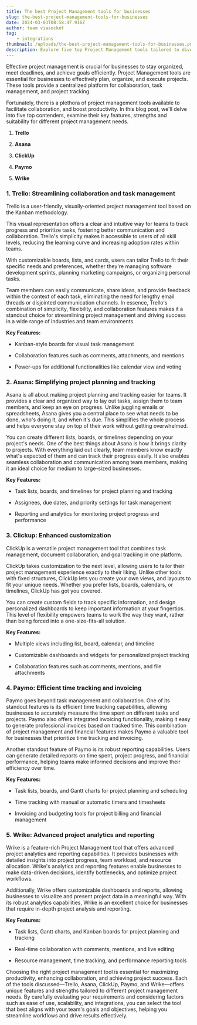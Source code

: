 ```yaml
---
title: The best Project Management tools for businesses
slug: the-best-project-management-tools-for-businesses
date: 2024-03-03T08:58:47.916Z
author: team viasocket
tag:
    - integrations
thumbnail: /uploads/the-best-project-management-tools-for-businesses.png
description: Explore five top Project Management tools tailored to diverse business needs, including Trello for visual collaboration, Asana for streamlined task tracking, ClickUp for enhanced customization, Paymo for efficient time tracking and invoicing, and Wrike for advanced project analytics and reporting.
---
```


Effective project management is crucial for businesses to stay organized, meet deadlines, and achieve goals efficiently. Project Management tools are essential for businesses to effectively plan, organize, and execute projects. These tools provide a centralized platform for collaboration, task management, and project tracking.

Fortunately, there is a plethora of project management tools available to facilitate collaboration, and boost productivity. In this blog post, we'll delve into five top contenders, examine their key features, strengths and suitability for different project management needs.

1. **Trello**

2. **Asana**

3. **ClickUp**

4. **Paymo**

5. **Wrike**

### 1. Trello: Streamlining collaboration and task management<a id="1-trello-streamlining-collaboration-and-task-management"></a>

Trello is a user-friendly, visually-oriented project management tool based on the Kanban methodology.

This visual representation offers a clear and intuitive way for teams to track progress and prioritize tasks, fostering better communication and collaboration. Trello's simplicity makes it accessible to users of all skill levels, reducing the learning curve and increasing adoption rates within teams.

With customizable boards, lists, and cards, users can tailor Trello to fit their specific needs and preferences, whether they're managing software development sprints, planning marketing campaigns, or organizing personal tasks.

Team members can easily communicate, share ideas, and provide feedback within the context of each task, eliminating the need for lengthy email threads or disjointed communication channels. In essence, Trello's combination of simplicity, flexibility, and collaboration features makes it a standout choice for streamlining project management and driving success in a wide range of industries and team environments.

**Key Features:**

-   Kanban-style boards for visual task management

-   Collaboration features such as comments, attachments, and mentions

-   Power-ups for additional functionalities like calendar view and voting

### 2. Asana: Simplifying project planning and tracking<a id="2-asana-simplifying-project-planning-and-tracking"></a>

Asana is all about making project planning and tracking easier for teams. It provides a clear and organized way to lay out tasks, assign them to team members, and keep an eye on progress. Unlike juggling emails or spreadsheets, Asana gives you a central place to see what needs to be done, who's doing it, and when it's due. This simplifies the whole process and helps everyone stay on top of their work without getting overwhelmed.

You can create different lists, boards, or timelines depending on your project's needs. One of the best things about Asana is how it brings clarity to projects. With everything laid out clearly, team members know exactly what's expected of them and can track their progress easily. It also enables seamless collaboration and communication among team members, making it an ideal choice for medium to large-sized businesses.

**Key Features:**

-   Task lists, boards, and timelines for project planning and tracking

-   Assignees, due dates, and priority settings for task management

-   Reporting and analytics for monitoring project progress and performance

### 3. Clickup: Enhanced customization<a id="3-clickup-enhanced-customization"></a>

ClickUp is a versatile project management tool that combines task management, document collaboration, and goal tracking in one platform.

ClickUp takes customization to the next level, allowing users to tailor their project management experience exactly to their liking. Unlike other tools with fixed structures, ClickUp lets you create your own views, and layouts to fit your unique needs. Whether you prefer lists, boards, calendars, or timelines, ClickUp has got you covered.

You can create custom fields to track specific information, and design personalized dashboards to keep important information at your fingertips. This level of flexibility empowers teams to work the way they want, rather than being forced into a one-size-fits-all solution.

**Key Features:**

-   Multiple views including list, board, calendar, and timeline

-   Customizable dashboards and widgets for personalized project tracking

-   Collaboration features such as comments, mentions, and file attachments

### 4. Paymo: Efficient time tracking and invoicing<a id="4-paymo-efficient-time-tracking-and-invoicing"></a>

Paymo goes beyond task management and collaboration. One of its standout features is its efficient time tracking capabilities, allowing businesses to accurately measure the time spent on different tasks and projects. Paymo also offers integrated invoicing functionality, making it easy to generate professional invoices based on tracked time. This combination of project management and financial features makes Paymo a valuable tool for businesses that prioritize time tracking and invoicing.

Another standout feature of Paymo is its robust reporting capabilities. Users can generate detailed reports on time spent, project progress, and financial performance, helping teams make informed decisions and improve their efficiency over time.

**Key Features:**

-   Task lists, boards, and Gantt charts for project planning and scheduling

-   Time tracking with manual or automatic timers and timesheets

-   Invoicing and budgeting tools for project billing and financial management

### 5. Wrike: Advanced project analytics and reporting<a id="5-wrike-advanced-project-analytics-and-reporting"></a>

Wrike is a feature-rich Project Management tool that offers advanced project analytics and reporting capabilities. It provides businesses with detailed insights into project progress, team workload, and resource allocation. Wrike's analytics and reporting features enable businesses to make data-driven decisions, identify bottlenecks, and optimize project workflows.

Additionally, Wrike offers customizable dashboards and reports, allowing businesses to visualize and present project data in a meaningful way. With its robust analytics capabilities, Wrike is an excellent choice for businesses that require in-depth project analysis and reporting.

**Key Features:**

-   Task lists, Gantt charts, and Kanban boards for project planning and tracking

-   Real-time collaboration with comments, mentions, and live editing

-   Resource management, time tracking, and performance reporting tools

Choosing the right project management tool is essential for maximizing productivity, enhancing collaboration, and achieving project success. Each of the tools discussed—Trello, Asana, ClickUp, Paymo, and Wrike—offers unique features and strengths tailored to different project management needs. By carefully evaluating your requirements and considering factors such as ease of use, scalability, and integrations, you can select the tool that best aligns with your team's goals and objectives, helping you streamline workflows and drive results effectively.
